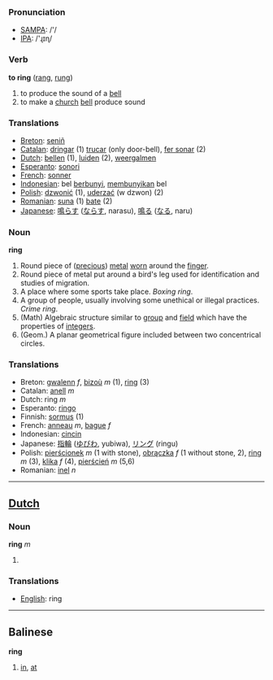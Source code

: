 === Pronunciation ===
*[[w:SAMPA|SAMPA]]: /'/
*[[w:IPA|IPA]]: /'ɻɪɳ/

=== Verb ===

'''to ring''' ([[rang]], [[rung]])

# to produce the sound of a [[bell]]
# to make a [[church]] [[bell]] produce sound


=== Translations ===
*[[Breton]]: [[seniñ]]
*[[Catalan]]: [[dringar]] (1) [[trucar]] (only door-bell), [[fer sonar]] (2)
*[[Dutch]]: [[bellen]] (1), [[luiden]] (2), [[weergalmen]]
*[[Esperanto]]: [[sonori]]
*[[French]]: [[sonner]]
*[[Indonesian]]: bel [[bunyi|berbunyi]], [[bunyi|membunyikan]] bel
*[[Polish]]: [[dzwonić]] (1), [[uderzać]] (w dzwon) (2) 
*[[Romanian]]: [[suna]] (1) [[bate]] (2)
*[[Japanese]]: [[鳴らす]] ([[ならす]], narasu), [[鳴る]] ([[なる]], naru)

=== Noun ===

'''ring'''

# Round piece of ([[precious]]) [[metal]] [[worn]] around the [[finger]].
# Round piece of metal put around a bird's leg used for identification and studies of migration.
# A place where some sports take place. ''Boxing ring''.
# A group of people, usually involving some unethical or illegal practices. ''Crime ring''.
# (Math) Algebraic structure similar to [[group]] and [[field]] which have the properties of [[integer]]s.
# (Geom.) A planar geometrical figure included between two concentrical circles.

=== Translations ===
*Breton: [[gwalenn]] ''f'', [[bizoù]] ''m'' (1), [[ring]] (3)
*Catalan: [[anell]] ''m''
*Dutch: ring ''m''
*Esperanto: [[ringo]]
*Finnish: [[sormus]] (1)
*French: [[anneau]] ''m'', [[bague]] ''f''
*Indonesian: [[cincin]]
*Japanese: [[指輪]] ([[ゆびわ]], yubiwa), [[リング]] (ringu)
*Polish: [[pierścionek]] ''m'' (1 with stone), [[obrączka]] ''f'' (1 without stone, 2), [[ring]] ''m'' (3), [[klika]] ''f'' (4), [[pierścień]] ''m'' (5,6)
*Romanian: [[inel]] ''n''
----

==[[Dutch]] ==

=== Noun ===

'''ring''' ''m''

# 

=== Translations ===
*[[English]]: ring

----

==Balinese==
'''ring'''
# [[in]], [[at]]